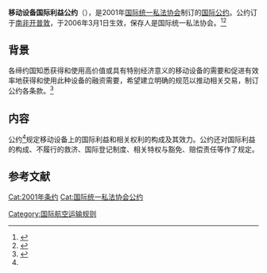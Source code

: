 {{Notability Unreferenced|time=2021-01-17T09:49:02+00:00}}
{{Infobox treaty
|name=移动设备国际利益公约
|date_signed=2001年11月16日
|date_effective=2006年3月1日
|location_signed={{ZAF}}[[开普敦|开普敦]]
|depositor=[[国际统一私法协会|国际统一私法协会]]
|languages=阿拉伯文、中文、英文、法文、俄文和西班牙文
|parties=82(截至2021年1月17日)
}}

'''移动设备国际利益公约'''（{{lang-en|Convention on International Interests in Mobile Equipment}}），是2001年[[国际统一私法协会|国际统一私法协会]]制订的[[国际公约|国际公约]]。公约订于[[南非|南非]][[开普敦|开普敦]]，于2006年3月1日生效，保存人是国际统一私法协会。<ref>{{Cite web|title=CONVENTION ON INTERNATIONAL INTERESTS IN MOBILE EQUIPMENT|url=https://www.unidroit.org/status-2001capetown|publisher=UNIDROIT|language=en|accessdate=2021-01-17}}</ref><ref>{{Cite web|title=移动设备国际利益公约|url=http://treaty.mfa.gov.cn/Treaty/web/detail1.jsp?objid=1531876083187|publisher=中华人民共和国条约数据库|language=zh-hans|accessdate=2021-01-17}}</ref>

== 背景 ==
各缔约国知悉获得和使用高价值或具有特别经济意义的移动设备的需要和促进有效率地获得和使用此种设备的融资需要，希望建立明确的规范以推动相关交易，制订公约各条款。<ref name=":0">{{Cite web|title=移动设备国际利益公约|url=http://treaty.mfa.gov.cn/tykfiles/20180718/1531876083187.pdf|publisher=中华人民共和国条约数据库|language=zh-hans|accessdate=2021-01-17}}</ref>

== 内容 ==
公约<ref name=":0"/>规定移动设备上的国际利益和相关权利的构成及其效力。公约还对国际利益的构成、不履行的救济、国际登记制度、相关特权与豁免、赔偿责任等作了规定。

== 参考文献 ==
{{reflist}}
{{商业空中旅行}}
[[Cat:2001年条约|Cat:2001年条约]]
[[Cat:国际统一私法协会公约|Cat:国际统一私法协会公约]]
[[Category:国际航空运输规则|Category:国际航空运输规则]]